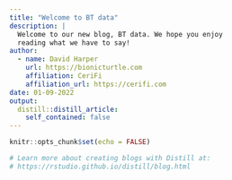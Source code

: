 ```yaml
---
title: "Welcome to BT data"
description: |
  Welcome to our new blog, BT data. We hope you enjoy 
  reading what we have to say!
author:
  - name: David Harper 
    url: https://bionicturtle.com
    affiliation: CeriFi
    affiliation_url: https://cerifi.com
date: 01-09-2022
output:
  distill::distill_article:
    self_contained: false
---
```


```r
knitr::opts_chunk$set(echo = FALSE)

# Learn more about creating blogs with Distill at:
# https://rstudio.github.io/distill/blog.html

```




